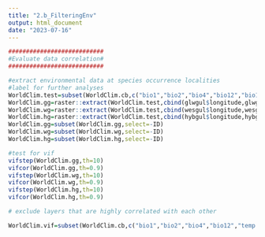 ---
title: "2.b_FilteringEnv"
output: html_document
date: "2023-07-16"
---
```{r correlation}
###########################
#Evaluate data correlation#
###########################

#extract environmental data at species occurrence localities
#label for further analyses
WorldClim.test=subset(WorldClim.cb,c("bio1","bio2","bio4","bio12","bio15","temp.subpolar.needleleaf","temp.subpolar.grass","wetland","cropland","barrenland","urban","water","snow.ice","temp.subpolar.broadleaf","mixed.forest","temp.subpolar.shrub","d.coastline","elevation"))
WorldClim.gg=raster::extract(WorldClim.test,cbind(glwgul$longitude,glwgul$latitude),df=TRUE)
WorldClim.wg=raster::extract(WorldClim.test,cbind(wesgul$longitude,wesgul$latitude),df=TRUE)
WorldClim.hg=raster::extract(WorldClim.test,cbind(hybgul$longitude,hybgul$latitude),df=TRUE)
WorldClim.gg=subset(WorldClim.gg,select=-ID)
WorldClim.wg=subset(WorldClim.wg,select=-ID)
WorldClim.hg=subset(WorldClim.hg,select=-ID)
```
```{r test vif}
#test for vif
vifstep(WorldClim.gg,th=10)
vifcor(WorldClim.gg,th=0.9)
vifstep(WorldClim.wg,th=10)
vifcor(WorldClim.wg,th=0.9)
vifstep(WorldClim.hg,th=10)
vifcor(WorldClim.hg,th=0.9)
```
```{r exclude high-correlated}
# exclude layers that are highly correlated with each other

WorldClim.vif=subset(WorldClim.cb,c("bio1","bio2","bio4","bio12","temp.subpolar.needleleaf","temp.subpolar.grass","wetland","urban","cropland","barrenland","snow.ice","temp.subpolar.broadleaf","mixed.forest","temp.subpolar.shrub","d.coastline","elevation"))
```
